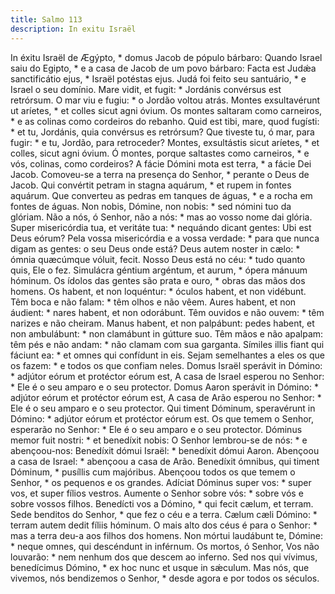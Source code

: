 ```yaml
---
title: Salmo 113
description: In exitu Israël
---
```


<div class="side-by-side not-content">
  <span class="text-justify">
    In éxitu Israël de Ægýpto, * domus Jacob de pópulo bárbaro:
  </span>
  <span class="text-justify">
    Quando Israel saiu do Egipto, * e a casa de Jacob de um povo bárbaro:
  </span>
  <span class="text-justify">
    Facta est Judǽa sanctificátio ejus, * Israël potéstas ejus.
  </span>
  <span class="text-justify">
    Judá foi feito seu santuário, * e Israel o seu domínio.
  </span>
  <span class="text-justify">
    Mare vidit, et fugit: * Jordánis convérsus est retrórsum.
  </span>
  <span class="text-justify">O mar viu e fugiu: * o Jordão voltou atrás.</span>
  <span class="text-justify">
    Montes exsultavérunt ut aríetes, * et colles sicut agni óvium.
  </span>
  <span class="text-justify">
    Os montes saltaram como carneiros, * e as colinas como cordeiros do rebanho.
  </span>
  <span class="text-justify">
    Quid est tibi, mare, quod fugísti: * et tu, Jordánis, quia convérsus es
    retrórsum?
  </span>
  <span class="text-justify">
    Que tiveste tu, ó mar, para fugir: * e tu, Jordão, para retroceder?
  </span>
  <span class="text-justify">
    Montes, exsultástis sicut aríetes, * et colles, sicut agni óvium.
  </span>
  <span class="text-justify">
    Ó montes, porque saltastes como carneiros, * e vós, colinas, como cordeiros?
  </span>
  <span class="text-justify">
    A fácie Dómini mota est terra, * a fácie Dei Jacob.
  </span>
  <span class="text-justify">
    Comoveu-se a terra na presença do Senhor, * perante o Deus de Jacob.
  </span>
  <span class="text-justify">
    Qui convértit petram in stagna aquárum, * et rupem in fontes aquárum.
  </span>
  <span class="text-justify">
    Que converteu as pedras em tanques de águas, * e a rocha em fontes de águas.
  </span>
  <span class="text-justify">
    Non nobis, Dómine, non nobis: * sed nómini tuo da glóriam.
  </span>
  <span class="text-justify">
    Não a nós, ó Senhor, não a nós: * mas ao vosso nome dai glória.
  </span>
  <span class="text-justify">
    Super misericórdia tua, et veritáte tua: * nequándo dicant gentes: Ubi est
    Deus eórum?
  </span>
  <span class="text-justify">
    Pela vossa misericórdia e a vossa verdade: * para que nunca digam as gentes:
    o seu Deus onde está?
  </span>
  <span class="text-justify">
    Deus autem noster in cælo: * ómnia quæcúmque vóluit, fecit.
  </span>
  <span class="text-justify">
    Nosso Deus está no céu: * tudo quanto quis, Ele o fez.
  </span>
  <span class="text-justify">
    Simulácra géntium argéntum, et aurum, * ópera mánuum hóminum.
  </span>
  <span class="text-justify">
    Os ídolos das gentes são prata e ouro, * obras das mãos dos homens.
  </span>
  <span class="text-justify">
    Os habent, et non loquéntur: * óculos habent, et non vidébunt.
  </span>
  <span class="text-justify">
    Têm boca e não falam: * têm olhos e não vêem.
  </span>
  <span class="text-justify">
    Aures habent, et non áudient: * nares habent, et non odorábunt.
  </span>
  <span class="text-justify">
    Têm ouvidos e não ouvem: * têm narizes e não cheiram.
  </span>
  <span class="text-justify">
    Manus habent, et non palpábunt: pedes habent, et non ambulábunt: * non
    clamábunt in gútture suo.
  </span>
  <span class="text-justify">
    Têm mãos e não apalpam: têm pés e não andam: * não clamam com sua garganta.
  </span>
  <span class="text-justify">
    Símiles illis fiant qui fáciunt ea: * et omnes qui confídunt in eis.
  </span>
  <span class="text-justify">
    Sejam semelhantes a eles os que os fazem: * e todos os que confiam neles.
  </span>
  <span class="text-justify">
    Domus Israël sperávit in Dómino: * adjútor eórum et protéctor eórum est,
  </span>
  <span class="text-justify">
    A casa de Israel esperou no Senhor: * Ele é o seu amparo e o seu protector.
  </span>
  <span class="text-justify">
    Domus Aaron sperávit in Dómino: * adjútor eórum et protéctor eórum est,
  </span>
  <span class="text-justify">
    A casa de Arão esperou no Senhor: * Ele é o seu amparo e o seu protector.
  </span>
  <span class="text-justify">
    Qui timent Dóminum, speravérunt in Dómino: * adjútor eórum et protéctor
    eórum est.
  </span>
  <span class="text-justify">
    Os que temem o Senhor, esperarão no Senhor: * Ele é o seu amparo e o seu
    protector.
  </span>
  <span class="text-justify">
    Dóminus memor fuit nostri: * et benedíxit nobis:
  </span>
  <span class="text-justify">
    O Senhor lembrou-se de nós: * e abençoou-nos:
  </span>
  <span class="text-justify">
    Benedíxit dómui Israël: * benedíxit dómui Aaron.
  </span>
  <span class="text-justify">
    Abençoou a casa de Israel: * abençoou a casa de Arão.
  </span>
  <span class="text-justify">
    Benedíxit ómnibus, qui timent Dóminum, * pusíllis cum majóribus.
  </span>
  <span class="text-justify">
    Abençoou todos os que temem o Senhor, * os pequenos e os grandes.
  </span>
  <span class="text-justify">
    Adíciat Dóminus super vos: * super vos, et super fílios vestros.
  </span>
  <span class="text-justify">
    Aumente o Senhor sobre vós: * sobre vós e sobre vossos filhos.
  </span>
  <span class="text-justify">
    Benedícti vos a Dómino, * qui fecit cælum, et terram.
  </span>
  <span class="text-justify">
    Sede benditos do Senhor, * que fez o céu e a terra.
  </span>
  <span class="text-justify">
    Cælum cæli Dómino: * terram autem dedit fíliis hóminum.
  </span>
  <span class="text-justify">
    O mais alto dos céus é para o Senhor: * mas a terra deu-a aos filhos dos
    homens.
  </span>
  <span class="text-justify">
    Non mórtui laudábunt te, Dómine: * neque omnes, qui descéndunt in inférnum.
  </span>
  <span class="text-justify">
    Os mortos, ó Senhor, Vos não louvarão: * nem nenhum dos que descem ao
    inferno.
  </span>
  <span class="text-justify">
    Sed nos qui vívimus, benedícimus Dómino, * ex hoc nunc et usque in sǽculum.
  </span>
  <span class="text-justify">
    Mas nós, que vivemos, nós bendizemos o Senhor, * desde agora e por todos os
    séculos.
  </span>
</div>
